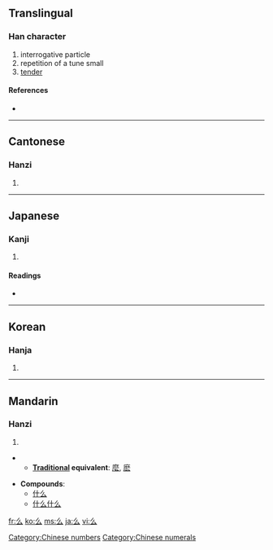 {{also|幺|麼}}<!-- may be replaced by zh-forms -->
==Translingual==
{{stroke order|type=animate}}

===Han character===
{{Han char|rn=4|rad=丿|as=02|sn=3|four=2073<sub>2</sub>|canj=竹戈 (HI)}}

# interrogative particle
# repetition of a tune small
# [[tender]]

====References====
* {{Han ref|kx=0082.030|dkj=00121|dj=0165.090|hdz=10033.020|uh=4E48|ud=20040|bh=A45C|bd=42076}}

[[Category:Chinese numbers]]
[[Category:Chinese numerals]]

----

==Cantonese==

===Hanzi===
{{yue-hanzi|jyut=|y=mo1}}

# {{defn|Cantonese|sort=丿02}}

----

==Japanese==

===Kanji===
{{ja-kanji|grade=|rs=丿02}}

# {{defn|Japanese}}

====Readings====
* {{ja-readings|on=[[えう]] (eu)|kun=}}

----

==Korean==

===Hanja===
{{ko-hanja|hangeul=[[요]]|rv=yo|mr=yo}}

# {{defn|Korean|sort=丿02}}

----

==Mandarin==

===Hanzi===
{{cmn-hanzi|sim=幺|pin=[[ma]] ([[ma5]]), [[me]] ([[me5]]), [[mǒ]] ([[mo3]]), [[mo]] ([[mo5]]), [[yāo]] ([[yao1]])|wg=ma<sup>5</sup>, *me<sup>5</sup>, mo<sup>3</sup>, mo<sup>5</sup>, yao<sup>1</sup>}}

# {{defn|Mandarin|sort=丿02}}
** '''[[Traditional Chinese|Traditional]] equivalent''': [[麼]], [[麽]]

* '''Compounds''':
** [[什么]]
** [[什么什么]]

[[fr:么]]
[[ko:么]]
[[ms:么]]
[[ja:么]]
[[vi:么]]